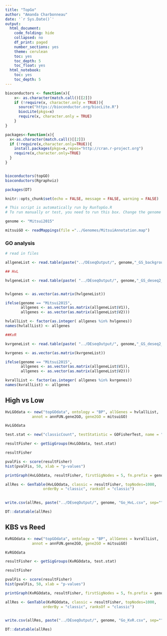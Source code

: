 ```yaml
---
title: "TopGo"
author: "Amanda Charbonneau"
date: '`r Sys.Date()`'
output:
  html_document:
    code_folding: hide
    collapsed: no
    df_print: paged
    number_sections: yes
    theme: cerulean
    toc: yes
    toc_depth: 5
    toc_float: yes
  html_notebook:
    toc: yes
    toc_depth: 5
---
```





```r
bioconductors <- function(x){
    x<- as.character(match.call()[[2]])
    if (!require(x, character.only = TRUE)){
      source("https://bioconductor.org/biocLite.R")
      biocLite(pkgs=x)
      require(x, character.only = TRUE)
    }
}

packages<-function(x){
  x<-as.character(match.call()[[2]])
  if (!require(x,character.only=TRUE)){
    install.packages(pkgs=x,repos="http://cran.r-project.org")
    require(x,character.only=TRUE)
  }
}


bioconductors(topGO)
bioconductors(Rgraphviz)

packages(DT)

knitr::opts_chunk$set(echo = FALSE, message = FALSE, warning = FALSE)

```

```r
# This script is automatically run by RunTopGo.R
# To run manually or test, you need to run this box. Change the genome as desired

genome <- "Mitsui2015"

```

```r

mitsuiGO <- readMappings(file ="../Genomes/MitsuiAnnotation.map")

```



### GO analysis

```r
# read in files

allgeneList <- read.table(paste("../DEseqOutput/", genome,"_GS_background_AsMitsui.names.uniq", sep=""), sep=",")

## HvL

hvlgeneList <- read.table(paste( "../DEseqOutput/", genome,"_GS_deseq2_FC0_HvL_AsMitsui.names.uniq", sep = ""))


hvlgenes <- as.vector(as.matrix(hvlgeneList))

ifelse(genome == "Mitsui2015", 
       allgenes <- as.vector(as.matrix(allgeneList$V1)),
       allgenes <- as.vector(as.matrix(allgeneList$V2)))

hvlallList <- factor(as.integer( allgenes %in% hvlgenes))
names(hvlallList) <- allgenes

##KvR

kvrgeneList <- read.table(paste( "../DEseqOutput/", genome,"_GS_deseq2_FC0_KvR_AsMitsui.names.uniq", sep = ""))

kvrgenes <- as.vector(as.matrix(kvrgeneList))

ifelse(genome == "Mitsui2015", 
       allgenes <- as.vector(as.matrix(allgeneList$V1)),
       allgenes <- as.vector(as.matrix(allgeneList$V2)))

kvrallList <- factor(as.integer( allgenes %in% kvrgenes))
names(kvrallList) <- allgenes


```

## High vs Low

```r
HvLGOdata <- new("topGOdata", ontology = "BP", allGenes = hvlallList,
            annot = annFUN.gene2GO, gene2GO = mitsuiGO)

HvLGOdata
```

```r
test.stat <- new("classicCount", testStatistic = GOFisherTest, name = "Fisher test")

```


```r
resultFisher <- getSigGroups(HvLGOdata, test.stat)

resultFisher
```

```r
pvalFis <- score(resultFisher)
hist(pvalFis, 50, xlab = "p-values")

```


```r
printGraph(HvLGOdata, resultFisher, firstSigNodes = 5, fn.prefix = genome, useInfo = "all", pdfSW = TRUE)

```

```r
allRes <- GenTable(HvLGOdata, classic = resultFisher, topNodes=1000,
                 orderBy = "classic", ranksOf = "classic")
                 

write.csv(allRes, paste("../DEseqOutput/", genome, "Go_HvL.csv", sep=""))

DT::datatable(allRes)

```

## KBS vs Reed

```r
KvRGOdata <- new("topGOdata", ontology = "BP", allGenes = kvrallList,
            annot = annFUN.gene2GO, gene2GO = mitsuiGO)

KvRGOdata
```


```r
resultFisher <- getSigGroups(KvRGOdata, test.stat)

resultFisher
```

```r
pvalFis <- score(resultFisher)
hist(pvalFis, 50, xlab = "p-values")

```


```r
printGraph(KvRGOdata, resultFisher, firstSigNodes = 5, fn.prefix = genome, useInfo = "all", pdfSW = TRUE)

```

```r
allRes <- GenTable(KvRGOdata, classic = resultFisher, topNodes=1000,
                 orderBy = "classic", ranksOf = "classic")
                 

write.csv(allRes, paste("../DEseqOutput/", genome, "Go_KvR.csv", sep=""))

DT::datatable(allRes)

```